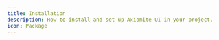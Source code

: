 ---
title: Installation
description: How to install and set up Axiomite UI in your project.
icon: Package
---


<UnderDevelopment className="mt-30" />